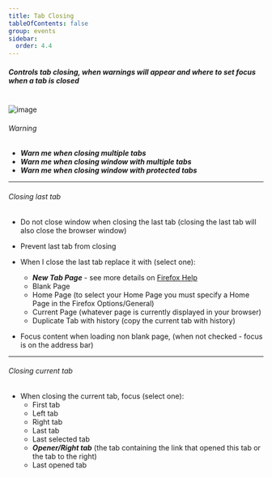 ```yaml
---
title: Tab Closing
tableOfContents: false
group: events
sidebar:
  order: 4.4
---
```



##### Controls tab closing, when warnings will appear and where to set focus when a tab is closed

<br />

<Image class="help-img" src={eventsTabClosing} alt="image" />

###### Warning

- **_Warn me when closing multiple tabs_**
- **_Warn me when closing window with multiple tabs_**
- **_Warn me when closing window with protected tabs_**

---

###### Closing last tab

- Do not close window when closing the last tab (closing the last tab will also close the browser
  window)
- Prevent last tab from closing

- When I close the last tab replace it with (select one):
  - **_New Tab Page_** - see more details on
    [Firefox Help](http://support.mozilla.org/en-US/kb/new-tab-page-show-hide-and-customize-top-sites)
  - Blank Page
  - Home Page (to select your Home Page you must specify a Home Page in the Firefox Options/General)
  - Current Page (whatever page is currently displayed in your browser)
  - Duplicate Tab with history (copy the current tab with history)
- Focus content when loading non blank page, (when not checked - focus is on the address bar)

---

###### Closing current tab

- When closing the current tab, focus (select one):
  - First tab
  - Left tab
  - Right tab
  - Last tab
  - Last selected tab
  - **_Opener/Right tab_** (the tab containing the link that opened this tab or the tab to the
    right)
  - Last opened tab

